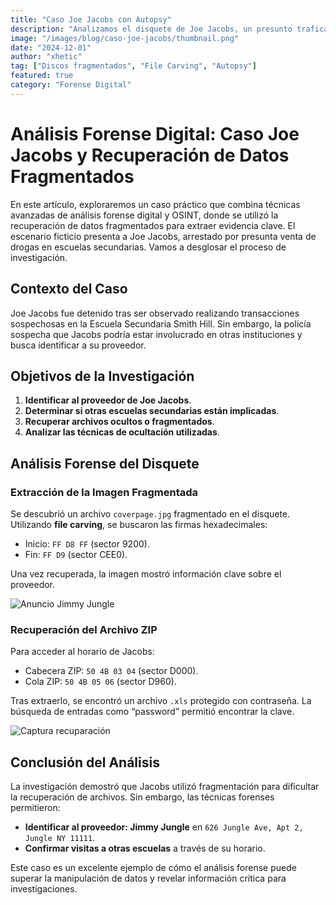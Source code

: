 ```yaml
---
title: "Caso Joe Jacobs con Autopsy"
description: "Analizamos el disquete de Joe Jacobs, un presunto traficante de drogas, para recuperar archivos ocultos y descubrir información clave sobre su proveedor y sus movimientos. Un caso sencillo de análisis forense digital con técnicas avanzadas."
image: "/images/blog/caso-joe-jacobs/thumbnail.png"
date: "2024-12-01"
author: "xhetic"
tag: ["Discos fragmentados", "File Carving", "Autopsy"]
featured: true
category: "Forense Digital"
---
```


# Análisis Forense Digital: Caso Joe Jacobs y Recuperación de Datos Fragmentados

En este artículo, exploraremos un caso práctico que combina técnicas avanzadas de análisis forense digital y OSINT, donde se utilizó la recuperación de datos fragmentados para extraer evidencia clave. El escenario ficticio presenta a Joe Jacobs, arrestado por presunta venta de drogas en escuelas secundarias. Vamos a desglosar el proceso de investigación.

## Contexto del Caso
Joe Jacobs fue detenido tras ser observado realizando transacciones sospechosas en la Escuela Secundaria Smith Hill. Sin embargo, la policía sospecha que Jacobs podría estar involucrado en otras instituciones y busca identificar a su proveedor.

## Objetivos de la Investigación
1. **Identificar al proveedor de Joe Jacobs**.
2. **Determinar si otras escuelas secundarias están implicadas**.
3. **Recuperar archivos ocultos o fragmentados**.
4. **Analizar las técnicas de ocultación utilizadas**.

## Análisis Forense del Disquete

### Extracción de la Imagen Fragmentada
Se descubrió un archivo `coverpage.jpg` fragmentado en el disquete. Utilizando **file carving**, se buscaron las firmas hexadecimales:
- Inicio: `FF D8 FF` (sector 9200).
- Fin: `FF D9` (sector CEE0).

Una vez recuperada, la imagen mostró información clave sobre el proveedor. 

![Anuncio Jimmy Jungle](/images/blog/caso-joe-jacobs/image1.png)

### Recuperación del Archivo ZIP
Para acceder al horario de Jacobs:
- Cabecera ZIP: `50 4B 03 04` (sector D000).
- Cola ZIP: `50 4B 05 06` (sector D960).

Tras extraerlo, se encontró un archivo `.xls` protegido con contraseña. La búsqueda de entradas como “password” permitió encontrar la clave. 

![Captura recuparación](/images/blog/caso-joe-jacobs/image2.png)

## Conclusión del Análisis
La investigación demostró que Jacobs utilizó fragmentación para dificultar la recuperación de archivos. Sin embargo, las técnicas forenses permitieron:
- **Identificar al proveedor: Jimmy Jungle** en `626 Jungle Ave, Apt 2, Jungle NY 11111`.
- **Confirmar visitas a otras escuelas** a través de su horario.

Este caso es un excelente ejemplo de cómo el análisis forense puede superar la manipulación de datos y revelar información crítica para investigaciones.
